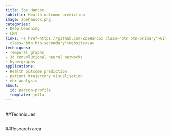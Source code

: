 ```yaml
---
title: Zoe Hancox
subtitle: Health outcome prediction
image: zoehancox.png
categories:
- Deep Learning
- CNN
links: <a href=https://github.com/ZoeHancox class="btn btn-primary">Github</a><a href=https://zoehancox.github.io/
  class="btn btn-secondary">Website</a>
techniques:
- Temporal graphs
- 3d convolutional neural networks
- hypergraphs
applications:
- Health outcome prediction
- patient trajectory visualisation
- ehr analysis
about:
  id: person-profile
  template: jolla
---
```

   
:::{#person-profile}
:::
   
##
##Techniques
   
:::{#Techniques}
:::
   
##
##Research area
   
:::{#applications}
:::